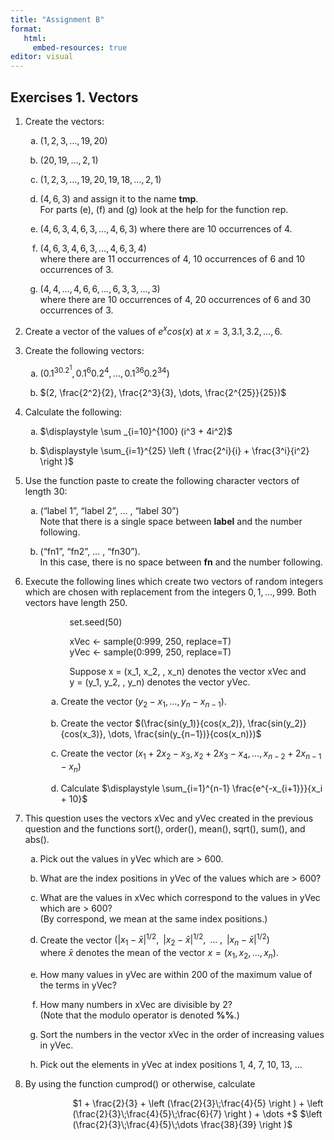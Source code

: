 ```yaml
---
title: "Assignment B"
format: 
   html:
     embed-resources: true
editor: visual
---
```


## Exercises 1. Vectors

1.  Create the vectors:

    (a) $(1, 2, 3, \dots, 19, 20)$

    (b) $(20, 19, \dots, 2, 1)$

    (c) $(1, 2, 3, \dots, 19, 20, 19, 18, \dots, 2, 1)$

    (d) $(4, 6, 3)$ and assign it to the name **tmp**. <br> For parts (e), (f) and (g) look at the help for the function rep.

    (e) $(4, 6, 3, 4, 6, 3, \dots, 4, 6, 3)$ where there are 10 occurrences of 4.

    (f) $(4, 6, 3, 4, 6, 3, \dots, 4, 6, 3, 4)$ <br>where there are 11 occurrences of 4, 10 occurrences of 6 and 10 occurrences of 3.

    (g) $(4, 4, \dots, 4, 6, 6, \dots, 6, 3, 3, \dots,3)$ <br> where there are 10 occurrences of 4, 20 occurrences of 6 and 30 occurrences of 3.

2.  Create a vector of the values of $e^x cos(x)$ at $x = 3, 3.1, 3.2, \dots, 6.$

3.  Create the following vectors:

    (a) $(0.1^30.2^1, 0.1^6 0.2^4, \dots, 0.1^{36}0.2^{34})$

    (b) $(2, \frac{2^2}{2}, \frac{2^3}{3}, \dots, \frac{2^{25}}{25})$

4.  Calculate the following:

    (a) $\displaystyle \sum _{i=10}^{100} (i^3 + 4i^2)$

    (b) $\displaystyle \sum_{i=1}^{25} \left ( \frac{2^i}{i} + \frac{3^i}{i^2} \right )$

<p style="page-break-before:always">

</p>

5.  Use the function paste to create the following character vectors of length 30:

    (a) ("label 1", "label 2", ... , "label 30")<br> Note that there is a single space between **label** and the number following.

    (b) ("fn1", "fn2", ... , "fn30"). <br> In this case, there is no space between **fn** and the number following.

6.  Execute the following lines which create two vectors of random integers which are chosen with replacement from the integers $0, 1, \dots , 999$. Both vectors have length 250.

::: {style="margin-left:2.5cm"}
set.seed(50)

xVec \<- sample(0:999, 250, replace=T)\
yVec \<- sample(0:999, 250, replace=T)

Suppose x = (x_1, x_2, \dots, x_n) denotes the vector xVec and\
y = (y_1, y_2, \dots, y_n) denotes the vector yVec.
:::

::: {style="margin-left:1.5cm"}
(a) Create the vector $(y_2 - x_1, \dots,  y_n - x_{n−1})$.

(b) Create the vector $(\frac{sin(y_1)}{cos(x_2)}, \frac{sin(y_2)}{cos(x_3)}, \dots, \frac{sin(y_{n−1})}{cos(x_n)})$

(c) Create the vector $(x_1 + 2x_2 - x_3, x_2 + 2x_3 - x_4, \dots, x_{n−2} + 2x_{n−1} - x_n)$

(d) Calculate $\displaystyle \sum_{i=1}^{n-1} \frac{e^{-x_{i+1}}}{x_i + 10}$
:::

7.  This question uses the vectors xVec and yVec created in the previous question and the functions sort(), order(), mean(), sqrt(), sum(), and abs().

    (a) Pick out the values in yVec which are \> 600.

    (b) What are the index positions in yVec of the values which are \> 600?

    (c) What are the values in xVec which correspond to the values in yVec which are \> 600?<br> (By correspond, we mean at the same index positions.)

    (d) Create the vector $(|x_1 - \bar{x}|^{1/2}, \;\;|x_2 - \bar{x}|^{1/2},\;\; \dots\;,\;\; |x_n - \bar{x}|^{1/2} )$<br> where $\bar{x}$ denotes the mean of the vector $x = (x_1, x_2, \dots, x_n)$.

    (e) How many values in yVec are within 200 of the maximum value of the terms in yVec?

    (f) How many numbers in xVec are divisible by 2?<br> (Note that the modulo operator is denoted **%%**.)

    (g) Sort the numbers in the vector xVec in the order of increasing values in yVec.

    (h) Pick out the elements in yVec at index positions 1, 4, 7, 10, 13, ...

8.  By using the function cumprod() or otherwise, calculate

    ::: {style="margin-left: 2cm"}
    $1 + \frac{2}{3} + \left (\frac{2}{3}\;\frac{4}{5} \right ) + \left (\frac{2}{3}\;\frac{4}{5}\;\frac{6}{7} \right ) + \dots +$ $\left (\frac{2}{3}\;\frac{4}{5}\;\dots \frac{38}{39} \right )$
    :::
